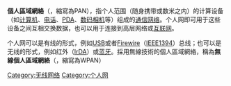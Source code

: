 {{區域網絡}}
{{multiple issues|
{{expert|time=2013-08-26T13:46:29+00:00}}
{{unreferenced|time=2013-08-26T13:46:29+00:00}}
{{Expand language|1=en|time=2020-07-28T06:56:55+00:00}}
}}
{{noteTA
|G1 = IT
}}

'''個人區域網絡'''（{{lang-en|Personal Area Network}}，縮寫為PAN），指个人范围（随身携带或数米之内）的计算设备（如[[计算机|计算机]]、[[电话|电话]]、[[PDA|PDA]]、[[数码相机|数码相机]]等）组成的[[通信网络|通信网络]]。个人网即可用于这些设备之间互相交换数据，也可以用于连接到高层网络或[[互联网|互联网]]。

个人网可以是有线的形式，例如[[USB|USB]]或者[[Firewire|Firewire]]（[[IEEE1394|IEEE1394]]）总线；也可以是无线的形式，例如红外（[[红外通讯技术|IrDA]]）或[[蓝牙|蓝牙]]。採用無線技術的個人區域網絡，稱為'''無線個人區域網絡'''（{{lang|en|wireless personal area network}}，縮寫為WPAN）

[[Category:无线网络|Category:无线网络]]
[[Category:个人网|Category:个人网]]